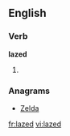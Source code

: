 ==English==

===Verb===
'''lazed'''

# {{present participle of|laze}}

===Anagrams===
* [[Zelda#English|Zelda]]

[[fr:lazed]]
[[vi:lazed]]